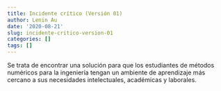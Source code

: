 ```yaml
---
title: Incidente crítico (Versión 01)
author: Lenin Au
date: '2020-08-21'
slug: incidente-critico-version-01
categories: []
tags: []
---
```


Se trata de encontrar una solución para que los estudiantes de métodos numéricos para la ingeniería tengan un ambiente de aprendizaje más cercano a sus necesidades intelectuales, académicas y laborales.